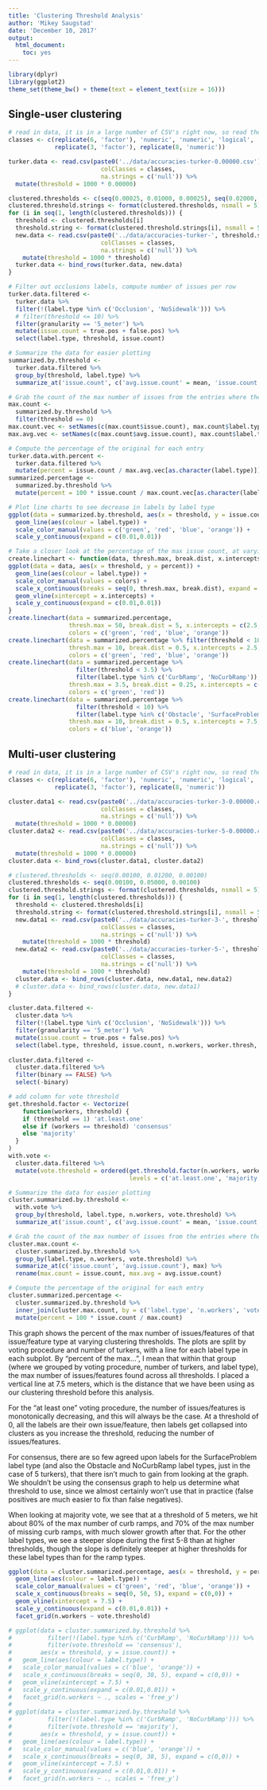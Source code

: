 ```yaml
---
title: 'Clustering Threshold Analysis'
author: 'Mikey Saugstad'
date: 'December 10, 2017'
output:
  html_document:
    toc: yes
---
```


```r
library(dplyr)
library(ggplot2)
theme_set(theme_bw() + theme(text = element_text(size = 16)))
```

## Single-user clustering

```r
# read in data, it is in a large number of CSV's right now, so read them all in a loop
classes <- c(replicate(6, 'factor'), 'numeric', 'numeric', 'logical', 'logical',
             replicate(3, 'factor'), replicate(8, 'numeric'))

turker.data <- read.csv(paste0('../data/accuracies-turker-0.00000.csv'),
                          colClasses = classes,
                          na.strings = c('null')) %>%
  mutate(threshold = 1000 * 0.00000)

clustered.thresholds <- c(seq(0.00025, 0.01000, 0.00025), seq(0.02000, 0.05000, 0.01000))
clustered.threshold.strings <- format(clustered.thresholds, nsmall = 5)
for (i in seq(1, length(clustered.thresholds))) {
  threshold <- clustered.thresholds[i]
  threshold.string <- format(clustered.threshold.strings[i], nsmall = 5)
  new.data <- read.csv(paste0('../data/accuracies-turker-', threshold.string, '.csv'),
                          colClasses = classes,
                          na.strings = c('null')) %>%
    mutate(threshold = 1000 * threshold)
  turker.data <- bind_rows(turker.data, new.data)
}

# Filter out occlusions labels, compute number of issues per row
turker.data.filtered <-
  turker.data %>%
  filter(!(label.type %in% c('Occlusion', 'NoSidewalk'))) %>%
  # filter(threshold <= 10) %>%
  filter(granularity == '5_meter') %>%
  mutate(issue.count = true.pos + false.pos) %>%
  select(label.type, threshold, issue.count)

# Summarize the data for easier plotting
summarized.by.threshold <-
  turker.data.filtered %>%
  group_by(threshold, label.type) %>%
  summarize_at('issue.count', c('avg.issue.count' = mean, 'issue.count' = sum))

# Grab the count of the max number of issues from the entries where the threshold is 0
max.count <-
  summarized.by.threshold %>%
  filter(threshold == 0)
max.count.vec <- setNames(c(max.count$issue.count), max.count$label.type)
max.avg.vec <- setNames(c(max.count$avg.issue.count), max.count$label.type)

# Compute the percentage of the original for each entry
turker.data.with.percent <-
  turker.data.filtered %>%
  mutate(percent = issue.count / max.avg.vec[as.character(label.type)])
summarized.percentage <-
  summarized.by.threshold %>%
  mutate(percent = 100 * issue.count / max.count.vec[as.character(label.type)])
```

```r
# Plot line charts to see decrease in labels by label type
ggplot(data = summarized.by.threshold, aes(x = threshold, y = issue.count)) +
  geom_line(aes(colour = label.type)) +
  scale_color_manual(values = c('green', 'red', 'blue', 'orange')) +
  scale_y_continuous(expand = c(0.01,0.01))

# Take a closer look at the percentage of the max issue count, at varying resolutions
create.linechart <- function(data, thresh.max, break.dist, x.intercepts, colors) {
ggplot(data = data, aes(x = threshold, y = percent)) +
  geom_line(aes(colour = label.type)) +
  scale_color_manual(values = colors) +
  scale_x_continuous(breaks = seq(0, thresh.max, break.dist), expand = c(0,0)) +
  geom_vline(xintercept = x.intercepts) +
  scale_y_continuous(expand = c(0.01,0.01))
}
create.linechart(data = summarized.percentage,
                 thresh.max = 50, break.dist = 5, x.intercepts = c(2.5, 7.5),
                 colors = c('green', 'red', 'blue', 'orange'))
create.linechart(data = summarized.percentage %>% filter(threshold < 10),
                 thresh.max = 10, break.dist = 0.5, x.intercepts = 2.5,
                 colors = c('green', 'red', 'blue', 'orange'))
create.linechart(data = summarized.percentage %>%
                   filter(threshold < 3.5) %>%
                   filter(label.type %in% c('CurbRamp', 'NoCurbRamp')),
                 thresh.max = 3.5, break.dist = 0.25, x.intercepts = c(2, 2.5),
                 colors = c('green', 'red'))
create.linechart(data = summarized.percentage %>%
                   filter(threshold < 10) %>%
                   filter(label.type %in% c('Obstacle', 'SurfaceProblem')),
                 thresh.max = 10, break.dist = 0.5, x.intercepts = 7.5,
                 colors = c('blue', 'orange'))

```

## Multi-user clustering

```r
# read in data, it is in a large number of CSV's right now, so read them all in a loop
classes <- c(replicate(6, 'factor'), 'numeric', 'numeric', 'logical', 'logical',
             replicate(3, 'factor'), replicate(8, 'numeric'))

cluster.data1 <- read.csv(paste0('../data/accuracies-turker-3-0.00000.csv'),
                          colClasses = classes,
                          na.strings = c('null')) %>%
  mutate(threshold = 1000 * 0.00000)
cluster.data2 <- read.csv(paste0('../data/accuracies-turker-5-0.00000.csv'),
                          colClasses = classes,
                          na.strings = c('null')) %>%
  mutate(threshold = 1000 * 0.00000)
cluster.data <- bind_rows(cluster.data1, cluster.data2)

# clustered.thresholds <- seq(0.00100, 0.01200, 0.00100)
clustered.thresholds <- seq(0.00100, 0.05000, 0.00100)
clustered.threshold.strings <- format(clustered.thresholds, nsmall = 5)
for (i in seq(1, length(clustered.thresholds))) {
  threshold <- clustered.thresholds[i]
  threshold.string <- format(clustered.threshold.strings[i], nsmall = 5)
  new.data1 <- read.csv(paste0('../data/accuracies-turker-3-', threshold.string, '.csv'),
                          colClasses = classes,
                          na.strings = c('null')) %>%
    mutate(threshold = 1000 * threshold)
  new.data2 <- read.csv(paste0('../data/accuracies-turker-5-', threshold.string, '.csv'),
                          colClasses = classes,
                          na.strings = c('null')) %>%
    mutate(threshold = 1000 * threshold)
  cluster.data <- bind_rows(cluster.data, new.data1, new.data2)
  # cluster.data <- bind_rows(cluster.data, new.data1)
}

cluster.data.filtered <-
  cluster.data %>%
  filter(!(label.type %in% c('Occlusion', 'NoSidewalk'))) %>%
  filter(granularity == '5_meter') %>%
  mutate(issue.count = true.pos + false.pos) %>%
  select(label.type, threshold, issue.count, n.workers, worker.thresh, binary)
  
cluster.data.filtered <-
  cluster.data.filtered %>%
  filter(binary == FALSE) %>%
  select(-binary)

# add column for vote threshold
get.threshold.factor <- Vectorize(
    function(workers, threshold) {
    if (threshold == 1) 'at.least.one'
    else if (workers == threshold) 'consensus'
    else 'majority'
  }
)
with.vote <-
  cluster.data.filtered %>%
  mutate(vote.threshold = ordered(get.threshold.factor(n.workers, worker.thresh),
                                  levels = c('at.least.one', 'majority', 'consensus')))

# Summarize the data for easier plotting
cluster.summarized.by.threshold <-
  with.vote %>%
  group_by(threshold, label.type, n.workers, vote.threshold) %>%
  summarize_at('issue.count', c('avg.issue.count' = mean, 'issue.count' = sum))

# Grab the count of the max number of issues from the entries where the threshold is 0
cluster.max.count <-
  cluster.summarized.by.threshold %>%
  group_by(label.type, n.workers, vote.threshold) %>%
  summarize_at(c('issue.count', 'avg.issue.count'), max) %>%
  rename(max.count = issue.count, max.avg = avg.issue.count)

# Compute the percentage of the original for each entry
cluster.summarized.percentage <-
  cluster.summarized.by.threshold %>%
  inner_join(cluster.max.count, by = c('label.type', 'n.workers', 'vote.threshold')) %>%
  mutate(percent = 100 * issue.count / max.count)
```

This graph shows the percent of the max number of issues/features of that issue/feature type at varying clustering thresholds. The plots are split by voting procedure and number of turkers, with a line for each label type in each subplot. By "percent of the max...", I mean that within that group (where we grouped by voting procedure, number of turkers, and label type), the max number of issues/features found across all thresholds. I placed a vertical line at 7.5 meters, which is the distance that we have been using as our clustering threshold before this analysis.

For the "at least one" voting procedure, the number of issues/features is monotonically decreasing, and this will always be the case. At a threshold of 0, all the labels are their own issue/feature, then labels get collapsed into clusters as you increase the threshold, reducing the number of issues/features.

For consensus, there are so few agreed upon labels for the SurfaceProblem label type (and also the Obstacle and NoCurbRamp label types, just in the case of 5 turkers), that there isn't much to gain from looking at the graph. We shouldn't be using the consensus graph to help us determine what threshold to use, since we almost certainly won't use that in practice (false positives are much easier to fix than false negatives).

When looking at majority vote, we see that at a threshold of 5 meters, we hit about 80% of the max number of curb ramps, and 70% of the max number of missing curb ramps, with much slower growth after that. For the other label types, we see a steeper slope during the first 5-8 than at higher thresholds, though the slope is definitely steeper at higher thresholds for these label types than for the ramp types.

```r
ggplot(data = cluster.summarized.percentage, aes(x = threshold, y = percent)) +
  geom_line(aes(colour = label.type)) +
  scale_color_manual(values = c('green', 'red', 'blue', 'orange')) +
  scale_x_continuous(breaks = seq(0, 50, 5), expand = c(0,0)) +
  geom_vline(xintercept = 7.5) +
  scale_y_continuous(expand = c(0.01,0.01)) +
  facet_grid(n.workers ~ vote.threshold)

# ggplot(data = cluster.summarized.by.threshold %>%
#          filter(!(label.type %in% c('CurbRamp', 'NoCurbRamp'))) %>%
#          filter(vote.threshold == 'consensus'),
#        aes(x = threshold, y = issue.count)) +
#   geom_line(aes(colour = label.type)) +
#   scale_color_manual(values = c('blue', 'orange')) +
#   scale_x_continuous(breaks = seq(0, 38, 5), expand = c(0,0)) +
#   geom_vline(xintercept = 7.5) +
#   scale_y_continuous(expand = c(0.01,0.01)) +
#   facet_grid(n.workers ~ ., scales = 'free_y')
# 
# ggplot(data = cluster.summarized.by.threshold %>%
#          filter(!(label.type %in% c('CurbRamp', 'NoCurbRamp'))) %>%
#          filter(vote.threshold == 'majority'),
#        aes(x = threshold, y = issue.count)) +
#   geom_line(aes(colour = label.type)) +
#   scale_color_manual(values = c('blue', 'orange')) +
#   scale_x_continuous(breaks = seq(0, 38, 5), expand = c(0,0)) +
#   geom_vline(xintercept = 7.5) +
#   scale_y_continuous(expand = c(0.01,0.01)) +
#   facet_grid(n.workers ~ ., scales = 'free_y')

```
